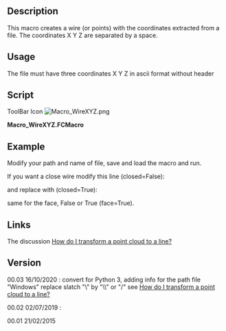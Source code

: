 <languages/>
<translate>
<!--T:1-->
{{Macro
|Name=WireXYZ
|Icon=Macro_WireXYZ.png
|Description=This macro creates a wire (or points) with the coordinates extracted from a file. The coordinates X Y Z are separated by a space.<br/>{{ColoredText|(Command line, paste this complete macro in the Python console)}}.
|Author=Mario52
|Version=0.3
|Date=2020-10-16
|FCVersion=All
|SeeAlso=[[Macro_Dxf_To_Shape|Macro_Dxf_To_Shape]] [[Image:Macro_Dxf_To_Shape.png|24px]]
|Download=[https://www.freecadweb.org/wiki/images/0/0a/Macro_WireXYZ.png ToolBar Icon]
}}

==Description== <!--T:2-->

<!--T:3-->
This macro creates a wire (or points) with the coordinates extracted from a file. The coordinates X Y Z are separated by a space. 

==Usage== <!--T:4-->

<!--T:5-->
The file must have three coordinates X Y Z in ascii format without header

==Script== <!--T:11-->
</translate>

ToolBar Icon [[Image:Macro_WireXYZ.png]]

'''Macro_WireXYZ.FCMacro'''

{{MacroCode|code=
# -*- coding: utf-8 -*-
from __future__ import unicode_literals
# created a wire with coordinate x y z separated (in the file without coma)
__title__= "Macro_WireXYZ"
__author__= "Mario52"
__date__= "2020/10/16"
__version__= "00.03"
##
#EX:
#0 0 0
#10 10 10
#15 20 25
#. . . .

from FreeCAD import Base
import Draft, Part

## path for Windows    : C:\yourPath\cloud.asc (create one error in Python (cause, the "\" is a command syntax in Python)
## replace "\" by "/"  result : C:/yourPath/cloud.asc 
## or replace the "\" by "\\" result : C:\\yourPath\\cloud.asc 

fichier = "C:\\yourPath\\cloud.asc"                          # path and name of file.txt

file = open(fichier, "r")                                  # open the file read
wire = []
X=Y=Z = 0.0

for ligne in file:
    coordinates = ligne.split()
    try:                                                        # for format PCD ignore the header
        X,Y,Z = coordinates                                     # separate the coordinates
#        Draft.makePoint(float(X),float(Y),float(Z))            # create points (uncomment for use)
        print(X," ",Y," ",Z)
        wire.append(FreeCAD.Vector(float(X),float(Y),float(Z))) # append the coordinates
    except Exception:
        None
file.close()
Draft.makeWire(wire,closed=False,face=False,support=None)   # create the wire open
#Draft.makeWire(wire,closed=True,face=False,support=None)   # create the wire closed (uncomment for use)

#Draft.makeBSpline(wire,closed=False,face=False,support=None)# create the BSpline open (uncomment for use)
#Draft.makeBSpline(wire,closed=True,face=False,support=None)# create the BSpline open (uncomment for use)

App.ActiveDocument.recompute()

}}

<translate>

==Example== <!--T:13-->
</translate>

{{Code|code=
0 240.42686 0

20 243.83054 0

40 247.33677 0

60 250.94702 0

80 254.66283 0

100 258.48575 0

...
}}
<translate>
<!--T:14-->
Modify your path and name of file, save and load the macro and run.
</translate>

{{Code|code=
fichier = "C:\yourPath\cloud.asc"                          # path and name of file.txt

## path for Windows    : C:\yourPath\cloud.asc (create one error in Python (cause, the "\" is a command syntax in Python)
## replace "\" by "/"  result : C:/yourPath/cloud.asc 
## or replace the "\" by "\\" result : C:\\yourPath\\cloud.asc 

}}

<translate>
<!--T:15-->
If you want a close wire modify this line (closed=False):
</translate>

{{Code|code=
Draft.makeWire(wire,closed=False,face=False,support=None)   # create the wire open
}}

<translate>

<!--T:16-->
and replace with (closed=True):
</translate>

{{Code|code=
Draft.makeWire(wire,closed=True,face=False,support=None)   # create the wire closed
}}

<translate>
<!--T:17-->
same for the face, False or True (face=True).


==Links== <!--T:18-->
The discussion [http://forum.freecadweb.org/viewtopic.php?f=3&t=7828 How do I transform a point cloud to a line?]

==Version== <!--T:19-->

<!--T:22-->
00.03 16/10/2020 : convert for Python 3, adding info for the path file "Windows" replace slatch  "\" by "\\" or "/" see [https://forum.freecadweb.org/viewtopic.php?f=3&t=7828 How do I transform a point cloud to a line?]

<!--T:20-->
00.02 02/07/2019 : 

<!--T:21-->
00.01 21/02/2015


</translate>